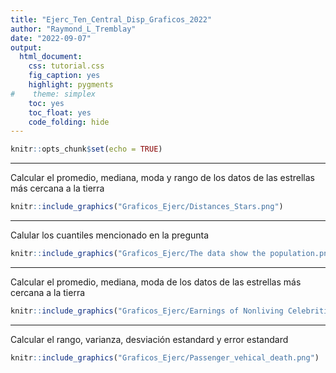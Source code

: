 ```yaml
---
title: "Ejerc_Ten_Central_Disp_Graficos_2022"
author: "Raymond_L_Tremblay"
date: "2022-09-07"
output:
  html_document:
    css: tutorial.css
    fig_caption: yes
    highlight: pygments
#    theme: simplex
    toc: yes
    toc_float: yes
    code_folding: hide
---
```


```r
knitr::opts_chunk$set(echo = TRUE)
```


***

Calcular el promedio, mediana, moda y rango de los datos de las estrellas más cercana a la tierra


```r
knitr::include_graphics("Graficos_Ejerc/Distances_Stars.png")
```



***


Calular los cuantiles mencionado en la pregunta

```r
knitr::include_graphics("Graficos_Ejerc/The data show the population.png")
```

***

Calcular el promedio, mediana, moda de los datos de las estrellas más cercana a la tierra

```r
knitr::include_graphics("Graficos_Ejerc/Earnings of Nonliving Celebrities Forbes magazine.png")
```


***

Calcular el rango, varianza, desviación estandard y error estandard


```r
knitr::include_graphics("Graficos_Ejerc/Passenger_vehical_death.png")
```
